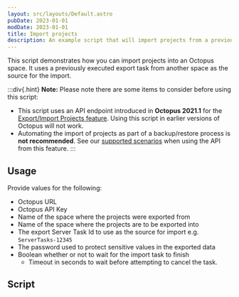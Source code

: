 ```yaml
---
layout: src/layouts/Default.astro
pubDate: 2023-01-01
modDate: 2023-01-01
title: Import projects
description: An example script that will import projects from a previously executed export task from another space on an Octopus instance.
---
```


This script demonstrates how you can import projects into an Octopus space. It uses a previously executed export task from another space as the source for the import.

:::div{.hint}
**Note:**
Please note there are some items to consider before using this script:

- This script uses an API endpoint introduced in **Octopus 2021.1** for the [Export/Import Projects feature](/docs/projects/export-import). Using this script in earlier versions of Octopus will not work.
- Automating the import of projects as part of a backup/restore process is **not recommended**. See our [supported scenarios](/docs/projects/export-import/#scenarios) when using the API from this feature.
:::

## Usage

Provide values for the following:
- Octopus URL
- Octopus API Key
- Name of the space where the projects were exported from
- Name of the space where the projects are to be exported into
- The export Server Task Id to use as the source for import e.g. `ServerTasks-12345`
- The password used to protect sensitive values in the exported data
- Boolean whether or not to wait for the import task to finish
    - Timeout in seconds to wait before attempting to cancel the task.

## Script

<ImportProjectsScripts />